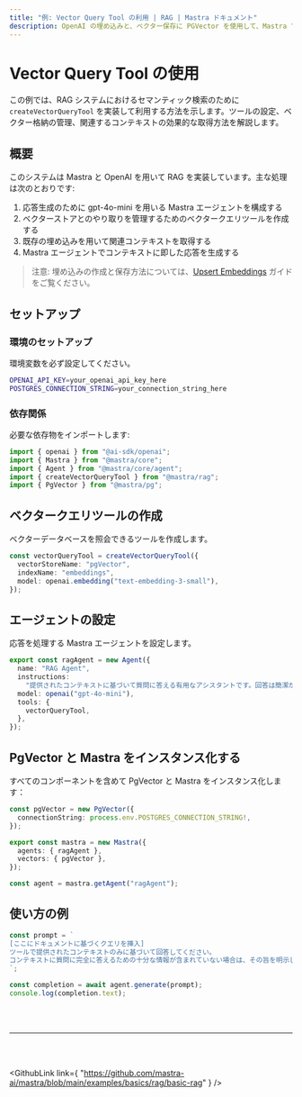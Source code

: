 ```yaml
---
title: "例: Vector Query Tool の利用 | RAG | Mastra ドキュメント"
description: OpenAI の埋め込みと、ベクター保存に PGVector を使用して、Mastra で基本的な RAG システムを実装する例。
---
```




# Vector Query Tool の使用

この例では、RAG システムにおけるセマンティック検索のために `createVectorQueryTool` を実装して利用する方法を示します。ツールの設定、ベクター格納の管理、関連するコンテキストの効果的な取得方法を解説します。

## 概要

このシステムは Mastra と OpenAI を用いて RAG を実装しています。主な処理は次のとおりです:

1. 応答生成のために gpt-4o-mini を用いる Mastra エージェントを構成する
2. ベクターストアとのやり取りを管理するためのベクタークエリツールを作成する
3. 既存の埋め込みを用いて関連コンテキストを取得する
4. Mastra エージェントでコンテキストに即した応答を生成する

> 注意: 埋め込みの作成と保存方法については、[Upsert Embeddings](/examples/rag/upsert/upsert-embeddings) ガイドをご覧ください。

## セットアップ

### 環境のセットアップ

環境変数を必ず設定してください。

```bash title=".env"
OPENAI_API_KEY=your_openai_api_key_here
POSTGRES_CONNECTION_STRING=your_connection_string_here
```


### 依存関係

必要な依存物をインポートします:

```typescript copy showLineNumbers title="src/index.ts"
import { openai } from "@ai-sdk/openai";
import { Mastra } from "@mastra/core";
import { Agent } from "@mastra/core/agent";
import { createVectorQueryTool } from "@mastra/rag";
import { PgVector } from "@mastra/pg";
```


## ベクタークエリツールの作成

ベクターデータベースを照会できるツールを作成します。

```typescript copy showLineNumbers{7} title="src/index.ts"
const vectorQueryTool = createVectorQueryTool({
  vectorStoreName: "pgVector",
  indexName: "embeddings",
  model: openai.embedding("text-embedding-3-small"),
});
```


## エージェントの設定

応答を処理する Mastra エージェントを設定します。

```typescript copy showLineNumbers{13} title="src/index.ts"
export const ragAgent = new Agent({
  name: "RAG Agent",
  instructions:
    "提供されたコンテキストに基づいて質問に答える有用なアシスタントです。回答は簡潔かつ関連性の高いものにしてください。",
  model: openai("gpt-4o-mini"),
  tools: {
    vectorQueryTool,
  },
});
```


## PgVector と Mastra をインスタンス化する

すべてのコンポーネントを含めて PgVector と Mastra をインスタンス化します：

```typescript copy showLineNumbers{23} title="src/index.ts"
const pgVector = new PgVector({
  connectionString: process.env.POSTGRES_CONNECTION_STRING!,
});

export const mastra = new Mastra({
  agents: { ragAgent },
  vectors: { pgVector },
});

const agent = mastra.getAgent("ragAgent");
```


## 使い方の例

```typescript copy showLineNumbers{32} title="src/index.ts"
const prompt = `
[ここにドキュメントに基づくクエリを挿入]
ツールで提供されたコンテキストのみに基づいて回答してください。
コンテキストに質問に完全に答えるための十分な情報が含まれていない場合は、その旨を明示してください。
`;

const completion = await agent.generate(prompt);
console.log(completion.text);
```

<br />

<br />

<hr className="dark:border-[#404040] border-gray-300" />

<br />

<br />

<GithubLink
  link={
"https://github.com/mastra-ai/mastra/blob/main/examples/basics/rag/basic-rag"
}
/>
